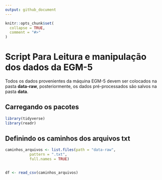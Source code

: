 ```yaml
---
output: github_document
---
```


<!-- README.md is generated from README.Rmd. Please edit that file -->

```r
knitr::opts_chunk$set(
  collapse = TRUE,
  comment = "#>"
)
```

# Script Para Leitura e manipulação dos dados da EGM-5

Todos os dados provenientes da máquina EGM-5 devem ser colocados na pasta **data-raw**, posteriormente, os dados pré-processados são salvos na pasta **data**.

## Carregando os pacotes
```r
library(tidyverse)
library(readr)
```

## Definindo os caminhos dos arquivos txt
```r
caminhos_arquivos <- list.files(path = "data-raw",
           pattern = ".txt",
           full.names = TRUE)
```

## 

```r
df <- read_csv(caminhos_arquivos)
```








